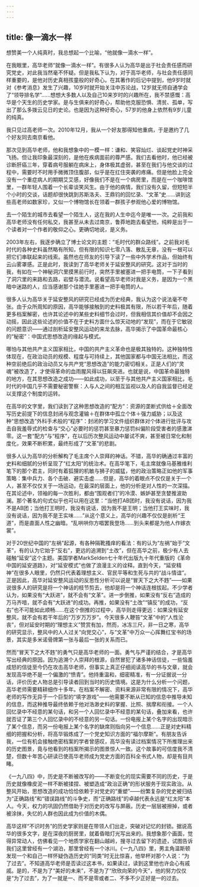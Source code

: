 ```yaml
---
---
---
```

title: 像一滴水一样
---







想赞美一个人纯真时，我总想起一个比喻，“他就像一滴水一样”。

在我眼里，高华老师“就像一滴水一样”。有很多人认为高华是出于社会责任感而研究党史，对此我当然毫不怀疑。但是我私下认为，对于高华老师，与社会责任感同样重要的，是他对历史真相孩童般的好奇心。在其著作的后记中提到，他9岁时就对《参考消息》发生了兴趣，10岁时就开始关注中苏论战，12岁就无师自通学会了“领导排名学”……想想大多数人以及自己10来岁时的兴趣所在，我不禁感慨：高华是个天生的历史学家。是与生俱来的好奇心，帮助他克服恐惧、清贫、孤单，写出了那么多拨云见日的史论。也是因为这种好奇心，57岁的他身上依然有9岁儿童的纯真。

我只见过高老师一次。2010年12月，我从一个好友那得知他重病，于是邀约了几个好友同去南京看他。

那次见到高华老师，他和我想象中的一模一样：谦和、笑容灿烂、谈起党史时神采飞扬。但让我印象最深刻的，是他在疾病面前的尊严感。我们去看他时，他已经被诊断肝癌三年，穿着病号服躺在病床上，身体极其虚弱，甚至在我们与他交谈的过程中，需要时不时用手微微顶住腹部，似乎是在扛住突袭的疼痛。但是他脸上完全没有一个重症病人的期期艾艾感，好像我们不是在一个病房里，而是在一个咖啡馆里，一群年轻人围着一个长辈谈笑风生。由于他的病情，我们没有久留，但短短半个小时的交谈，话题却很快跳到苏斯洛夫、王鼎钧的回忆录、“文革”史……讲到这些高老师如数家珍，又似一个博物馆长在领着一群孩子参观他心爱的博物馆。

去一个陌生的城市去看望一个陌生人，这在我的人生中迄今是唯一一次。之前我和高华老师没有任何私交，我甚至从未去过南京，鲁莽地跑去看望他，纯粹是出于一个读者对一个作者的敬仰之心。更确切地说，是义务。

2003年左右，我逐步确立了博士论文的主题：“毛时代的群众路线”。之前我对毛时代的各种史料虽然略有所知，但有限的知识七零八落、散乱无章，没有一根可以把它们串联起来的线索。虽然也在师友的引导下读了一些中外学术作品，但始终有云山雾罩感。正是此时，我读到了高华老师关于延安整风的研究。这对于当时的我，有如在一个神秘洞穴里摸黑前行时，突然手里被塞进一把手电筒，一下子看到了洞穴里的来路和去路，岩壁与潜流。说看望高华老师对我是义务，是因为一个黑暗中迷路的人，应当感谢那个往她手里塞进一把手电筒的人。

很多人认为高华关于延安整风的研究已经成为历史经典，我认为这个说法毫不夸张。由于众所周知的原因，高华能够接触到的史料极其有限，所以若干年后，随着更多档案解密，也许其论述中的某些史料细节会过时，但我相信其价值却不会因之动摇，因此这些论述的价值不在于史料方面什么惊天动地的“发现”，而在于它敏锐的问题意识——通过剖析延安整风运动的来龙去脉，高华揭示了中国革命最核心的“秘密”：中国式思想改造的缘起与模式。

哪怕与其他共产主义国家相比，中国的共产主义革命也是极其独特的。这种独特性体现在，在政治动员的规模、程度与可持续上，其他国家都与中国无法相比，而这种空前绝后的政治动员又与共产党“思想改造”的能力密切相关。正是人们的“灵魂”被改造了，才使得革命的血雨腥风得以狂飙突进。也就是说，中国革命最独特的地方，在其思想改造之成功——如此成功，以至于与其他共产主义国家相比，毛时代的中国几乎不需要秘密警察：人与人之间的相互监视以及人的自我监督已经足以支撑这个制度的运转。

在高华的文字里，我们读到了这种思想改造的“配方”：资源的垄断式供给＋全面改写历史前提下的信息封闭与观念灌输＋在群体中孤立个体＋强力威胁；以及这种“思想改造”外科手术般的“程序”：封闭的学习文件组织群体对个体进行批评与攻击自我羞辱式的检查与“交心”必要时的惩罚甚至暴力惩罚纠偏阶段受害者的感激涕零。这一套“配方”与“程序”，在以后历次整风运动中屡试不爽，甚至被日常化和制度化，效果不断积累，最终形成了“文革”的悲剧。

很多人认为高华的分析解构了毛主席个人崇拜的神话。不错，高华的确通过丰富的史料和细腻的分析呈现了“红太阳”的统治术。在高华笔下，毛主席就像马基雅维利笔下的那个君主，同时有着狐狸的机敏与狮子的威猛，他的政治策略正如他的军事策略：集中兵力、各个击破、避实击虚……但是，高华的着眼点不仅仅是关于一个人，甚至不仅仅关于一场运动，在最深的层面上，他的分析是对人性的一次深描。在其论述中，领袖的每一次胜利，都由“围观者们”的冷漠、嫉妒甚至贪婪推波助澜。那个著名的句式似乎也可以用在这里：“当他打AB团时，我没有说话，因为我不是AB团；当他打王明时，我没有说话，因为我不是王明；当他打王实味时，我没有说话，因为我不是王实味……”从这个意义上，高华的兴趣不仅仅是剖析“王道”，而是直面人性之幽暗。“乱哄哄你方唱罢我登场……到头来都是为他人作嫁衣裳”。

对于20世纪中国的“左祸”起源，有各种隔靴搔痒的看法：有的认为“左祸”始于“文革”，有的认为它始于“反右”，更远的追溯到“土改”，但在高华之前，极少有人去碰触“延安”这个主题。美国学者MarkSelden七十年代出版九十年代重版的《革命中国的延安道路》，对“延安模式”也做了浪漫主义的诠释。直到今天，“延安精神”在很多人眼里，仍然只代表着理想主义、官民平等和生死与共的“战斗情谊”。正是因此，高华对延安整风运动的反思性分析可以说是“冒天下之大不韪”——如果说很多人的研究是将一个神话的枝节剪去，他却是将一个神话连根拔起。不少学者认为，如果没有“大跃进”，就不会有“文革”。进一步倒推，如果没有“反右”造成的万马齐喑，就不会有“大跃进”的成功。再推，如果没有“土改”“镇反”的成功，“反右”也不可能如此顺畅……在这个倒推的过程中，高华则走得更远：如果没有延安整风，就不会有若干年后的“万岁万万岁”。今天很多人鞭笞“文革”中的“人性沦丧”，但对延安时期的“理想主义”赞赏有加，然而，冰冻三尺，非一日之寒，高华的研究显示，整风中的人人过关“向党交心”，与“文革”中万众一心挥舞红宝书的场景，其实是多米诺骨牌第一张与最后一张的关系而已。

然而“冒天下之大不韪”的勇气只是高华老师的一面。勇气与严谨的结合，才是高华写出经典的原因。因为追溯个人崇拜的根源，自然冒犯了诸多神话信徒，一些恼羞成怒的信徒至今仍在攻击高华老师，但事实上真正仔细阅读高华的书与文章，就会发现高华绝不是一个偏激的“愤青”。他持重温和，细密精准，有一分证据说一分话，评价历史人物总是引导读者回到当时的历史情境。这是为什么分析一个问题，高华老师需要精耕细作十多年。在档案不解密、资料来源非常有限的情况下，高华老师的写作无异于一个巨型的“填字游戏”——他需要不断从已知的信息中推导未知的信息，而这种推导最终依赖于他对浩渺史料的掌握、比照、揣摩和衔接。一个人回忆录中不经意的某句话，和另一个人回忆录中不经意的某句话，叠加来看，也许就否证了第三个人回忆录中的不经意的另一句话。一份电报上某个名字的出现暗示了某个信息，而另一份电报上某个名字的缺席则指向另一个信息……正是对史料精细的把握和分析，将高华锻炼成了一个党史知识方面的“福尔摩斯”。有朋友告诉我，一位有机会接触绝密档案的学者曾感叹，高华没有读过档案情况下所推理出来的历史图景，竟与他看到的档案所揭示的图景惊人一致。这个故事的可信度我不清楚，但数十年苦心研读已使高华老师成为党史方面的百科全书式人物，却是有目共睹。

《一九八四》中，历史是不断被改写的——不断变化的现实需要不同的历史，于是历史就像橡皮泥一样不断被揉捏、被塑造成“政治正确”的形状服务于现实政治。从整风开始，思想改造的成功恰恰依赖于对党史的“重塑”——纷繁复杂的党史被归结为“正确路线”和“错误路线”的斗争史，而“正确路线”的卓越代表永远是“红太阳”本人。今天，权力的巩固仍然借助于对历史的改写与屏蔽。历史一层层被擦掉，或者被涂抹，失忆的人群也因此成为价值的木偶。

高华这样“不识时务”的历史学家则是在带领人们出走，突破对记忆的封锁。据说高华的很多文字，是在深夜的厨房里，就着昏暗灯光写出来的。我想象那个画面，觉得异常动人，仿佛看见一个地质学家在翻山越岭，搜寻过去留下的遗迹，试图告诉我们这里曾经有一个湖泊，那里曾经有一个冰川。《一九八四》里，男主角温斯顿发现一个和自己一样怀疑伪造历史的“同类”时无比惊喜，他举杯对那个人说：“为了过去”。不知道高华老师是否读过这本书，如果读过，读到这里他也许会心有戚戚。是的，不是为了“美好的未来”，不是为了“欣欣向荣的今天”，他的努力仅仅是“为了过去”，为了一就是一、而不是零或者二、不多不少正好是一的过去。